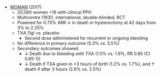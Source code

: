* [WOMAN](https://www.thelancet.com/journals/lancet/article/PIIS0140-6736(17)30638-4/fulltext) (2017)
	* 20,060 women >16 with clinical PPH
	* Multicentre (193!), international, double-blinded, RCT
	* Powered for 0.75% ARR ↓ in death or hysterectomy at 42 days from 3% to 2.25%
	* TXA (1g) vs. placebo
		* Second dose administered for recurrent or ongoing bleeding
	* No difference in primary outcome (5.3% vs. 5.5%)
	* Secondary outcomes showed:
		* ↓ Death due to bleeding with TXA (1.5% vs. 1.9%, RR 0.85 (CI 0.65-1))
		* ↓ Death if TXA given in <3 hours of *birth* (1.2% vs. 1.7%), and ↑ death if after 3 hours (2.6% vs. 2.5%)